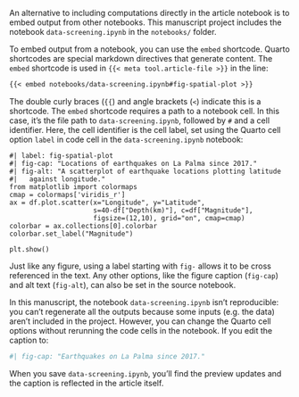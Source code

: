 An alternative to including computations directly in the article notebook is to embed output from other notebooks. This manuscript project includes the notebook `data-screening.ipynb` in the `notebooks/` folder.

To embed output from a notebook, you can use the `embed` shortcode. Quarto shortcodes are special markdown directives that generate content. The `embed` shortcode is used in `{{< meta tool.article-file >}}` in the line:

``` .markdown
{{< embed notebooks/data-screening.ipynb#fig-spatial-plot >}}
```

The double curly braces (`{{`) and angle brackets (`<`) indicate this is a shortcode. The `embed` shortcode requires a path to a notebook cell. In this case, it's the file path to `data-screening.ipynb`, followed by `#` and a cell identifier. Here, the cell identifier is the cell label, set using the Quarto cell option `label` in code cell in the `data-screening.ipynb` notebook:

``` .python
#| label: fig-spatial-plot
#| fig-cap: "Locations of earthquakes on La Palma since 2017."
#| fig-alt: "A scatterplot of earthquake locations plotting latitude 
#|   against longitude."
from matplotlib import colormaps
cmap = colormaps['viridis_r']
ax = df.plot.scatter(x="Longitude", y="Latitude", 
                     s=40-df["Depth(km)"], c=df["Magnitude"], 
                     figsize=(12,10), grid="on", cmap=cmap)
colorbar = ax.collections[0].colorbar
colorbar.set_label("Magnitude")

plt.show()
```

Just like any figure, using a label starting with `fig-` allows it to be cross referenced in the text. Any other options, like the figure caption (`fig-cap`) and alt text (`fig-alt`), can also be set in the source notebook.

In this manuscript, the notebook `data-screening.ipynb` isn't reproducible: you can't regenerate all the outputs because some inputs (e.g. the data) aren't included in the project. However, you can change the Quarto cell options without rerunning the code cells in the notebook. If you edit the caption to:

``` python
#| fig-cap: "Earthquakes on La Palma since 2017."
```

When you save `data-screening.ipynb`, you'll find the preview updates and the caption is reflected in the article itself.
